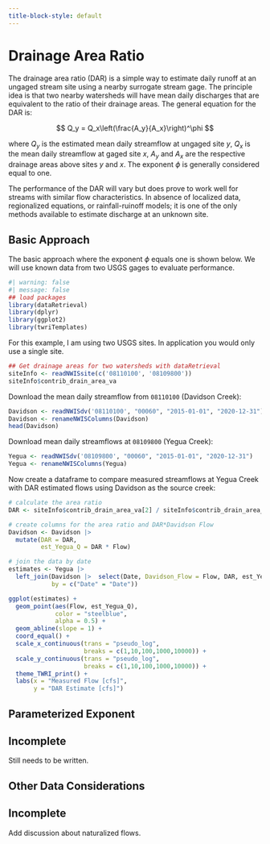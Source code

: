 ```yaml
---
title-block-style: default
---
```


# Drainage Area Ratio {#sec-dar}

The drainage area ratio (DAR) is a simple way to estimate daily runoff at an ungaged stream site using a nearby surrogate stream gage. The principle idea is that two nearby watersheds will have mean daily discharges that are equivalent to the ratio of their drainage areas. The general equation for the DAR is:

$$
Q_y = Q_x\left(\frac{A_y}{A_x}\right)^\phi
$$

where $Q_y$ is the estimated mean daily streamflow at ungaged site $y$, $Q_x$ is the mean daily streamflow at gaged site $x$, $A_y$ and $A_x$ are the respective drainage areas above sites $y$ and $x$. The exponent $\phi$ is generally considered equal to one.

The performance of the DAR will vary but does prove to work well for streams with similar flow characteristics. In absence of localized data, regionalized equations, or rainfall-ruinoff models; it is one of the only methods available to estimate discharge at an unknown site.

## Basic Approach

The basic approach where the exponent $\phi$ equals one is shown below. We will use known data from two USGS gages to evaluate performance.

```r
#| warning: false
#| message: false
## load packages
library(dataRetrieval)
library(dplyr)
library(ggplot2)
library(twriTemplates)
```

For this example, I am using two USGS sites. In application you would only use a single site.

```r
## Get drainage areas for two watersheds with dataRetrieval
siteInfo <- readNWISsite(c('08110100', '08109800'))
siteInfo$contrib_drain_area_va
```

Download the mean daily streamflow from `08110100` (Davidson Creek):

```r
Davidson <- readNWISdv('08110100', "00060", "2015-01-01", "2020-12-31")
Davidson <- renameNWISColumns(Davidson)
head(Davidson)
```


Download mean daily streamflows at `08109800` (Yegua Creek):

```r
Yegua <- readNWISdv('08109800', "00060", "2015-01-01", "2020-12-31")
Yegua <- renameNWISColumns(Yegua)
```

Now create a dataframe to compare measured streamflows at Yegua Creek with DAR estimated flows using Davidson as the source creek:

```r
# calculate the area ratio
DAR <- siteInfo$contrib_drain_area_va[2] / siteInfo$contrib_drain_area_va[1]

# create columns for the area ratio and DAR*Davidson Flow
Davidson <- Davidson |> 
  mutate(DAR = DAR,
         est_Yegua_Q = DAR * Flow)

# join the data by date
estimates <- Yegua |> 
  left_join(Davidson |>  select(Date, Davidson_Flow = Flow, DAR, est_Yegua_Q),
            by = c("Date" = "Date"))

ggplot(estimates) +
  geom_point(aes(Flow, est_Yegua_Q), 
             color = "steelblue",
             alpha = 0.5) +
  geom_abline(slope = 1) +
  coord_equal() +
  scale_x_continuous(trans = "pseudo_log",
                     breaks = c(1,10,100,1000,10000)) +
  scale_y_continuous(trans = "pseudo_log",
                     breaks = c(1,10,100,1000,10000)) +
  theme_TWRI_print() +
  labs(x = "Measured Flow [cfs]",
       y = "DAR Estimate [cfs]")
```

## Parameterized Exponent

:::{.callout-note}

## Incomplete

Still needs to be written.

:::

## Other Data Considerations

:::{.callout-note}

## Incomplete

Add discussion about naturalized flows.

:::
